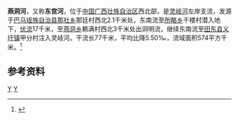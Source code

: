 {{Infobox River
  | river_name      = 燕洞河
  | image_name      = 
  | image_size      = 
  | caption         = 
  | origin          = [[广西壮族自治区|广西壮族自治区]][[巴马瑶族自治县|巴马瑶族自治县]][[那社乡|那社乡]]那廷村西北
  | mouth           = 广西壮族自治区[[田东县|田东县]][[义圩镇|义圩镇]]甲分村[[灵岐河|灵岐河]]
  | basin_countries = {{PRC}}
  | length          = 77 km
  | elevation       = 
  | mouth_elevation = 
  | discharge       = 
  | watershed       = 574 km<sup>2</sup>
}}
'''燕洞河'''，又称'''东宫河'''，位于[[中国|中国]][[广西壮族自治区|广西壮族自治区]]西北部，是[[灵岐河|灵岐河]]左岸支流，发源于[[巴马瑶族自治县|巴马瑶族自治县]][[那社乡|那社乡]]那廷村西北2.1千米处，东南流至[[所略乡|所略乡]]千楼村潜入地下，[[伏流|伏流]]17千米，至[[燕洞乡|燕洞乡]]赖满村西北3千米处出洞明流，继续东南流至[[田东县|田东县]][[义圩镇|义圩镇]]甲分村注入灵岐河。干流长77千米，平均比降5.50‰，流域面积574平方千米。<ref name="中国河湖大典">{{cite book zh |author=《[[中国河湖大典|中国河湖大典]]》编纂委员会 |title=《中国河湖大典·珠江卷》 |format=M|edition=1 |location=北京 |publisher=中国水利水电出版社 |date=2013年1月 |pages=75页 |id= ISBN 978-7-5170-0561-2}}</ref>

==参考资料==
{{reflist}}

[[Category:紅水河水系|Y]]
[[Category:广西河流|Y]]